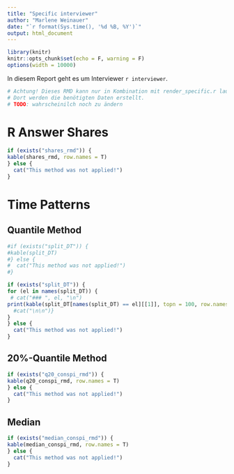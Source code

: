 ```yaml
---
title: "Specific interviewer"
author: "Marlene Weinauer"
date: "`r format(Sys.time(), '%d %B, %Y')`"
output: html_document
---
```



```r
library(knitr)
knitr::opts_chunk$set(echo = F, warning = F)
options(width = 10000)

```


In diesem Report geht es um Interviewer  `r interviewer`. 


```r

# Achtung! Dieses RMD kann nur in Kombination mit render_specific.r laufen. 
# Dort werden die benötigten Daten erstellt. 
# TODO: wahrscheinilch noch zu ändern 

```
# R Answer Shares 




```r

if (exists("shares_rmd")) {
kable(shares_rmd, row.names = T)
} else {
  cat("This method was not applied!")
}

```



# Time Patterns

## Quantile Method


```r
#if (exists("split_DT")) {
#kable(split_DT)
#} else {
#  cat("This method was not applied!")
#}

if (exists("split_DT")) {
for (el in names(split_DT)) {
 # cat("### ", el, "\n")
print(kable(split_DT[names(split_DT) == el][[1]], topn = 100, row.names = T) )
  #cat("\n\n")}
}
} else {
  cat("This method was not applied!")
}

```


## 20%-Quantile Method 


```r
if (exists("q20_conspi_rmd")) {
kable(q20_conspi_rmd, row.names = T)
} else {
  cat("This method was not applied!")
}

```


## Median


```r
if (exists("median_conspi_rmd")) {
kable(median_conspi_rmd, row.names = T)
} else {
  cat("This method was not applied!")
}

```




